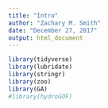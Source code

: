 ```yaml
---
title: "Intro"
author: "Zachary M. Smith"
date: "December 27, 2017"
output: html_document
---
```


```r
library(tidyverse)
library(lubridate)
library(stringr)
library(zoo)
library(GA)
#library(hydroGOF)
```

